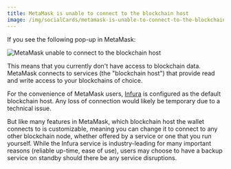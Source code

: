 ```yaml
---
title: MetaMask is unable to connect to the blockchain host
image: /img/socialCards/metamask-is-unable-to-connect-to-the-blockchain-host.jpg
---
```



<CustomLayout />

If you see the following pop-up in MetaMask:

<div class="center-container">
  <div class="img-medium">
    <img
      src={
        require("../../img/troubleshooting/metamask-is-unable-to-connect-to-the-blockchain-host/MetaMask_unable_to_connect_to_the_blockchain_host.png")
          .default
      }
      alt="MetaMask unable to connect to the blockchain host"
    />
  </div>
</div>

This means that you currently don't have access to blockchain data. MetaMask connects to services (the "blockchain host") that provide read and write access to your blockchains of choice.

For the convenience of MetaMask users, [Infura](https://infura.io/) is configured as the default blockchain host. Any loss of connection would likely be temporary due to a technical issue.

But like many features in MetaMask, which blockchain host the wallet connects to is customizable, meaning you can change it to connect to any other blockchain node, whether offered by a service or one that you run yourself. While the Infura service is industry-leading for many important reasons (reliable up-time, ease of use), users may choose to have a backup service on standby should there be any service disruptions.
